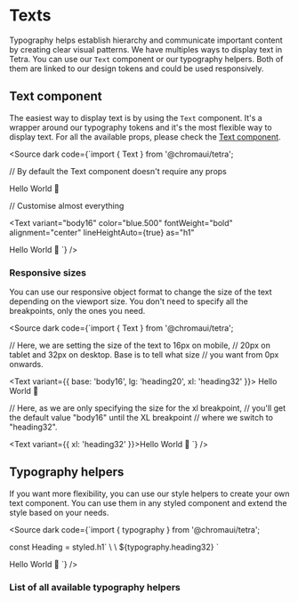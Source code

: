 
<Meta title="Core Concepts/Texts" />

# Texts

Typography helps establish hierarchy and communicate important content by creating clear visual patterns. We have multiples ways to display text in Tetra. You can use our `Text` component or our typography helpers. Both of them are linked to our design tokens and could be used responsively.

## Text component

The easiest way to display text is by using the `Text` component. It's a wrapper around our typography tokens and it's the most flexible way to display text. For all the available props, please check the [Text component](/docs/components-text--docs).

<Source
  dark
  code={`import { Text } from '@chromaui/tetra';

// By default the Text component doesn't require any props

<Text>Hello World 👋</Text>

// Customise almost everything

<Text
  variant="body16"
  color="blue.500"
  fontWeight="bold"
  alignment="center"
  lineHeightAuto={true}
  as="h1"
>
  Hello World 👋
</Text>
`} />

### Responsive sizes

You can use our responsive object format to change the size of the text depending on the viewport size. You don't need to specify all the breakpoints, only the ones you need.

<Source
  dark
  code={`import { Text } from '@chromaui/tetra';

// Here, we are setting the size of the text to 16px on mobile,
// 20px on tablet and 32px on desktop. Base is to tell what size
// you want from 0px onwards.

<Text variant={{ base: 'body16', lg: 'heading20', xl: 'heading32' }}>
  Hello World 👋
</Text>

// Here, as we are only specifying the size for the xl breakpoint,
// you'll get the default value "body16" until the XL breakpoint
// where we switch to "heading32".

<Text variant={{ xl: 'heading32' }}>Hello World 👋</Text>
`} />

## Typography helpers

If you want more flexibility, you can use our style helpers to create your own text component. You can use them in any styled component and extend the style based on your needs.

<Source
  dark
  code={`import { typography } from '@chromaui/tetra';

const Heading = styled.h1\`
\ \ \${typography.heading32}
\`

<Heading>Hello World 👋</Heading>
`} />

### List of all available typography helpers

<TypographyHelper />
